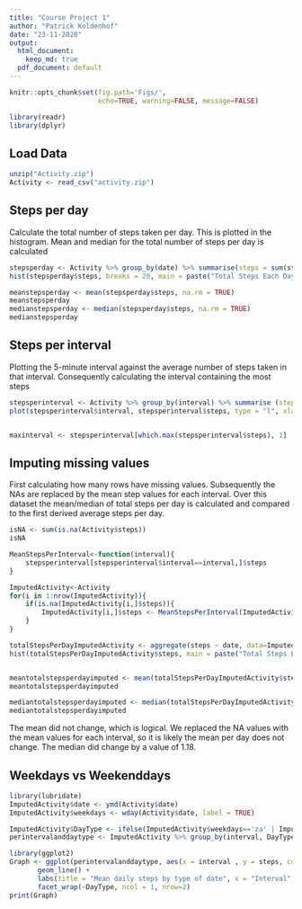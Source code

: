 ```yaml
---
title: "Course Project 1"
author: "Patrick Koldenhof"
date: "23-11-2020"
output:
  html_document: 
    keep_md: true
  pdf_document: default
---
```


```r
knitr::opts_chunk$set(fig.path='Figs/',
                      echo=TRUE, warning=FALSE, message=FALSE)
```

```r
library(readr)
library(dplyr)
```

## Load Data
```r
unzip("Activity.zip")
Activity <- read_csv("activity.zip")
```

## Steps per day
Calculate the total number of steps taken per day. This is plotted in the histogram. Mean and median for the total number of steps per day is calculated 
```r
stepsperday <- Activity %>% group_by(date) %>% summarise(steps = sum(steps))
hist(stepsperday$steps, breaks = 20, main = paste("Total Steps Each Day"), col="red",xlab="Number of Steps")

meanstepsperday <- mean(stepsperday$steps, na.rm = TRUE)
meanstepsperday
medianstepsperday <- median(stepsperday$steps, na.rm = TRUE)
medianstepsperday


```

## Steps per interval
Plotting the 5-minute interval against the average number of steps taken in that interval. Consequently calculating the interval containing the most steps
```r
stepsperinterval <- Activity %>% group_by(interval) %>% summarise (steps = mean(steps, na.rm = TRUE))
plot(stepsperinterval$interval, stepsperinterval$steps, type = "l", xlab="Interval", ylab="Number of Steps",main="Average Number of Steps per Day by Interval")


maxinterval <- stepsperinterval[which.max(stepsperinterval$steps), 1]

```

## Imputing missing values
First calculating how many rows have missing values. Subsequently the NAs are replaced by the mean step values for each interval. Over this dataset the mean/median of total steps per day is calculated and compared to the first derived average steps per day. 

```r
isNA <- sum(is.na(Activity$steps))
isNA

MeanStepsPerInterval<-function(interval){
    stepsperinterval[stepsperinterval$interval==interval,]$steps
}

ImputedActivity<-Activity
for(i in 1:nrow(ImputedActivity)){
    if(is.na(ImputedActivity[i,]$steps)){
        ImputedActivity[i,]$steps <- MeanStepsPerInterval(ImputedActivity[i,]$interval)
    }
}

totalStepsPerDayImputedActivity <- aggregate(steps ~ date, data=ImputedActivity, sum)
hist(totalStepsPerDayImputedActivity$steps, main = paste("Total Steps Each Day"), col="red",xlab="Number of Steps") 


meantotalstepsperdayimputed <- mean(totalStepsPerDayImputedActivity$steps)
meantotalstepsperdayimputed

mediantotalstepsperdayimputed <- median(totalStepsPerDayImputedActivity$steps)
mediantotalstepsperdayimputed
```
The mean did not change, which is logical. We replaced the NA values with the mean values for each interval, so it is likely the mean per day does not change. The median did change by a value of 1.18. 


## Weekdays vs Weekenddays
```r
library(lubridate)
ImputedActivity$date <- ymd(Activity$date)
ImputedActivity$weekdays <- wday(Activity$date, label = TRUE)

ImputedActivity$DayType <- ifelse(ImputedActivity$weekdays=='za' | ImputedActivity$weekdays=='zo', 'weekend','weekday')
perintervalanddaytype <- ImputedActivity %>% group_by(interval, DayType) %>% summarise (steps = mean(steps, na.rm = TRUE))

library(ggplot2)
Graph <- ggplot(perintervalanddaytype, aes(x = interval , y = steps, color = DayType)) +
       geom_line() +
       labs(title = "Mean daily steps by type of date", x = "Interval", y = "Average number of steps") +
       facet_wrap(~DayType, ncol = 1, nrow=2)
print(Graph)

```


